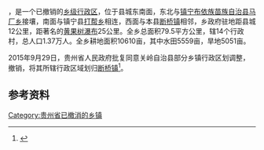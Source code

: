 {{他用|subject=贵州省关岭县八德乡|other=原名八德乡的台灣桃園市八德區|八德區}}

'''{{PAGENAMEBASE}}'''，是{{PRC admin/fullname|52/04/24}}一个已撤销的[[乡级行政区|乡级行政区]]，位于县城东南面，东北与[[镇宁布依族苗族自治县|镇宁布依族苗族自治县]][[马厂乡|马厂乡]]接壤，南面与镇宁县[[打帮乡|打帮乡]]相连，西面与本县[[断桥镇|断桥镇]]相邻，乡政府驻地距县城12公里，距著名的[[黄果树瀑布|黄果树瀑布]]25公里。全乡总面积79.5平方公里，辖14个行政村，总人口1.37万人。全乡耕地面积10610亩，其中水田5559亩，旱地5051亩。

2015年9月29日，贵州省人民政府批复同意关岭自治县部分乡镇行政区划调整，撤销{{PAGENAMEBASE}}，将其所辖行政区域划归[[断桥镇|断桥镇]]<ref>{{Cite web |url=http://www.gzgov.gov.cn/xxgk/newsgk/201510/t20151010_342020.html |title=省人民政府关于同意关岭自治县部分乡镇行政区划调整的批复（黔府函〔2015〕222号） |accessdate=2017-09-03 |archive-date=2017-09-04 |archive-url=https://web.archive.org/web/20170904014235/http://www.gzgov.gov.cn/xxgk/newsgk/201510/t20151010_342020.html |dead-url=no }}</ref>。

== 参考资料 ==

{{reflist}}

{{行政区划小作品}}

[[Category:贵州省已撤消的乡镇|Category:贵州省已撤消的乡镇]]
